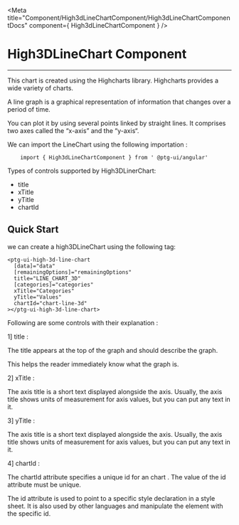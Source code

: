 


<Meta title="Component/High3dLineChartComponent/High3dLineChartComponentDocs" component={ High3dLineChartComponent }    />



 # High3DLineChart Component

 ---

This chart is created using the Highcharts library. Highcharts provides a wide variety of charts.   

A line graph is a graphical representation of information that changes over a period of time.

You can plot it by using several points linked by straight lines. It comprises two axes called the “x-axis” and the “y-axis“.


We can import the LineChart  using the following importation : 
```
    import { High3dLineChartComponent } from ' @ptg-ui/angular'

```    


Types of controls supported by High3DLinerChart:

 - title
 - xTitle
 - yTitle
 - chartId


 ## Quick Start
 
 we can create a high3DLineChart using the following tag: 

```
<ptg-ui-high-3d-line-chart
  [data]="data"
  [remainingOptions]="remainingOptions"
  title="LINE_CHART_3D"
  [categories]="categories"
  xTitle="Categories"
  yTitle="Values"
  chartId="chart-line-3d"
></ptg-ui-high-3d-line-chart>

```

Following are some controls with their explanation :

 1] title :

 The title appears at the top of the graph and should describe the graph. 

 This helps the reader immediately know what the graph is. 


<Canvas><Story id="component-high3dlinechartcomponent--title" /></Canvas>


2] xTitle : 


The axis title is a short text displayed alongside the axis. Usually, the axis title shows units of measurement for axis values, but you can put any text in it.

<Canvas><Story id="component-high3dlinechartcomponent--x-title" /></Canvas>



3] yTitle : 


The axis title is a short text displayed alongside the axis. Usually, the axis title shows units of measurement for axis values, but you can put any text in it.

<Canvas><Story id="component-high3dlinechartcomponent--y-title" /></Canvas>


4] chartId : 

The chartId attribute specifies a unique id for an chart . The value of the id attribute must be unique.

The id attribute is used to point to a specific style declaration in a style sheet. It is also used by other languages and manipulate the element with the specific id.


<Canvas><Story id="component-high3dlinechartcomponent--chart-id" /></Canvas>